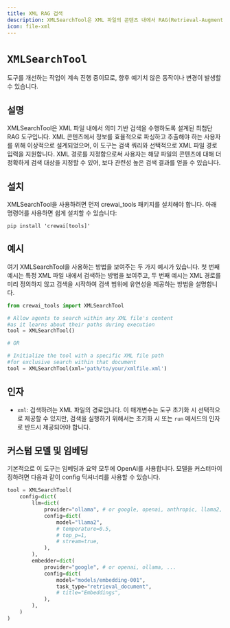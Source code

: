 ```yaml
---
title: XML RAG 검색
description: XMLSearchTool은 XML 파일의 콘텐츠 내에서 RAG(Retrieval-Augmented Generation) 검색을 수행하도록 설계되었습니다.
icon: file-xml
---
```


# `XMLSearchTool`

<Note>
    도구를 개선하는 작업이 계속 진행 중이므로, 향후 예기치 않은 동작이나 변경이 발생할 수 있습니다.
</Note>

## 설명

XMLSearchTool은 XML 파일 내에서 의미 기반 검색을 수행하도록 설계된 최첨단 RAG 도구입니다.
XML 콘텐츠에서 정보를 효율적으로 파싱하고 추출해야 하는 사용자를 위해 이상적으로 설계되었으며, 이 도구는 검색 쿼리와 선택적으로 XML 파일 경로 입력을 지원합니다.
XML 경로를 지정함으로써 사용자는 해당 파일의 콘텐츠에 대해 더 정확하게 검색 대상을 지정할 수 있어, 보다 관련성 높은 검색 결과를 얻을 수 있습니다.

## 설치

XMLSearchTool을 사용하려면 먼저 crewai_tools 패키지를 설치해야 합니다. 아래 명령어를 사용하면 쉽게 설치할 수 있습니다:

```shell
pip install 'crewai[tools]'
```

## 예시

여기 XMLSearchTool을 사용하는 방법을 보여주는 두 가지 예시가 있습니다.
첫 번째 예시는 특정 XML 파일 내에서 검색하는 방법을 보여주고, 두 번째 예시는 XML 경로를 미리 정의하지 않고 검색을 시작하여 검색 범위에 유연성을 제공하는 방법을 설명합니다.

```python Code
from crewai_tools import XMLSearchTool

# Allow agents to search within any XML file's content
#as it learns about their paths during execution
tool = XMLSearchTool()

# OR

# Initialize the tool with a specific XML file path
#for exclusive search within that document
tool = XMLSearchTool(xml='path/to/your/xmlfile.xml')
```

## 인자

- `xml`: 검색하려는 XML 파일의 경로입니다.
이 매개변수는 도구 초기화 시 선택적으로 제공할 수 있지만, 검색을 실행하기 위해서는 초기화 시 또는 `run` 메서드의 인자로 반드시 제공되어야 합니다.

## 커스텀 모델 및 임베딩

기본적으로 이 도구는 임베딩과 요약 모두에 OpenAI를 사용합니다. 모델을 커스터마이징하려면 다음과 같이 config 딕셔너리를 사용할 수 있습니다.

```python Code
tool = XMLSearchTool(
    config=dict(
        llm=dict(
            provider="ollama", # or google, openai, anthropic, llama2, ...
            config=dict(
                model="llama2",
                # temperature=0.5,
                # top_p=1,
                # stream=true,
            ),
        ),
        embedder=dict(
            provider="google", # or openai, ollama, ...
            config=dict(
                model="models/embedding-001",
                task_type="retrieval_document",
                # title="Embeddings",
            ),
        ),
    )
)
```
